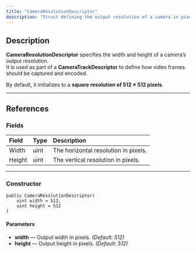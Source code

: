```yaml
---
title: "CameraResolutionDescriptor"
description: "Struct defining the output resolution of a camera in pixels for use in video capture and encoding."
---
```


## Description

**CameraResolutionDescriptor** specifies the width and height of a camera’s output resolution.\
It is used as part of a **CameraTrackDescriptor** to define how video frames should be captured and encoded.

By default, it initializes to a **square resolution of 512 × 512 pixels**.

---

## References

### Fields

| Field  | Type | Description                          |
| :----- | :--- | :----------------------------------- |
| Width  | uint | The horizontal resolution in pixels. |
| Height | uint | The vertical resolution in pixels.   |

---

### Constructor

```
public CameraResolutionDescriptor(
    uint width = 512,
    uint height = 512
)
```

#### Parameters

- **width** — Output width in pixels. _(Default: 512)_
- **height** — Output height in pixels. _(Default: 512)_